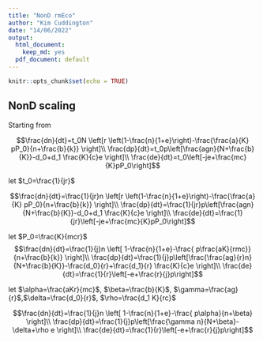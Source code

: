 ```yaml
---
title: "NonD rmEco"
author: "Kim Cuddington"
date: "14/06/2022"
output:
  html_document: 
    keep_md: yes
  pdf_document: default
---
```


```r
knitr::opts_chunk$set(echo = TRUE)
```

## NonD scaling

Starting from

$$\frac{dn}{dt}=t_0N \left[r \left(1-\frac{n}{1+e}\right)-\frac{\frac{a}{K} pP_0}{n+\frac{b}{k}}  \right]\\
\frac{dp}{dt}=t_0p\left[\frac{agn}{N+\frac{b}{K}}-d_0+d_1 \frac{K}{c}e \right]\\
\frac{de}{dt}=t_0\left[-je+\frac{mc}{K}pP_0\right]$$


let $t_0=\frac{1}{jr}$

$$\frac{dn}{dt}=\frac{1}{jr}n \left[r \left(1-\frac{n}{1+e}\right)-\frac{\frac{a}{K} pP_0}{n+\frac{b}{k}}  \right]\\
\frac{dp}{dt}=\frac{1}{jr}p\left[\frac{agn}{N+\frac{b}{K}}-d_0+d_1 \frac{K}{c}e \right]\\
\frac{de}{dt}=\frac{1}{jr}\left[-je+\frac{mc}{K}pP_0\right]$$

let $P_0=\frac{K}{mcr}$
$$\frac{dn}{dt}=\frac{1}{j}n \left[ 1-\frac{n}{1+e}-\frac{ p\frac{aK}{rmc}}{n+\frac{b}{k}}  \right]\\
\frac{dp}{dt}=\frac{1}{j}p\left[\frac{\frac{ag}{r}n}{N+\frac{b}{K}}-\frac{d_0}{r}+\frac{d_1}{r} \frac{K}{c}e \right]\\
\frac{de}{dt}=\frac{1}{r}\left[-e+\frac{r}{j}p\right]$$

let $\alpha=\frac{aKr}{mc}$, $\beta=\frac{b}{K}$, $\gamma=\frac{ag}{r}$,$\delta=\frac{d_0}{r}$, $\rho=\frac{d_1 K}{rc}$

$$\frac{dn}{dt}=\frac{1}{j}n \left[ 1-\frac{n}{1+e}-\frac{ p\alpha}{n+\beta}  \right]\\
\frac{dp}{dt}=\frac{1}{j}p\left[\frac{\gamma n}{N+\beta}-\delta+\rho e \right]\\
\frac{de}{dt}=\frac{1}{r}\left[-e+\frac{r}{j}p\right]$$